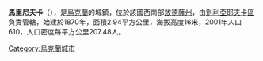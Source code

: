 {{coord|46|45|30|N|30|31|53|E|scale:30000|display=title}}

'''馬里尼夫卡'''（{{lang-uk|Маринівка}}），是[[烏克蘭|烏克蘭]]的城鎮，位於該國西南部[[敖德薩州|敖德薩州]]，由[[別利亞耶夫卡區_(烏克蘭)|別利亞耶夫卡區]]負責管轄，始建於1870年，面積2.94平方公里，海拔高度16米，2001年人口610，人口密度每平方公里207.48人。

{{Ukraine-geo-stub}}
[[Category:烏克蘭城市|Category:烏克蘭城市]]